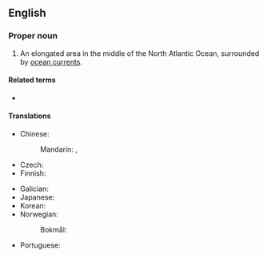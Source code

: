 ==English==
{{wikipedia}}

===Proper noun===
{{en-proper noun|head=[[sargasso|Sargasso]] [[sea|Sea]]}}

# An elongated area in the middle of the North Atlantic Ocean, surrounded by [[ocean current]]s.

====Related terms====
* {{l|en|sargasso}}

====Translations====
{{trans-top|an elongated area in the middle of the North Atlantic Ocean}}
* Chinese:
*: Mandarin: {{t|cmn|馬尾藻海|sc=Hani}}, {{t|cmn|马尾藻海|tr=Mǎwěizǎo hǎi|sc=Hani}}
* Czech: {{t+|cs|Sargasové moře|n}}
* Finnish: {{t|fi|Sargassomeri}}
{{trans-mid}}
* Galician: {{t|gl|mar dos Argazos}}
* Japanese: {{t|ja|サルガッソ海|tr=Sarugasso-umi|sc=Jpan}}
* Korean: {{t|ko|^사르가소 해}}
* Norwegian:
*: Bokmål: {{t|nb|Sargassohavet|m}}
* Portuguese: {{t|pt|mar dos Sargaços|m}}
{{trans-bottom}}